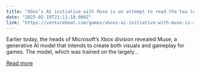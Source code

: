 ```yaml
---
title: "Xbox’s AI initiative with Muse is an attempt to read the tea leaves, not the room"
date: "2025-02-19T21:11:18.000Z"
link: "https://venturebeat.com/games/xboxs-ai-initiative-with-muse-is-an-attempt-to-read-the-tea-leaves-not-the-room/"
---
```


Earlier today, the heads of Microsoft&#8217;s Xbox division revealed Muse, a generative AI model that intends to create both visuals and gameplay for games. The model, which was trained on the largely...

[Read more](https://venturebeat.com/games/xboxs-ai-initiative-with-muse-is-an-attempt-to-read-the-tea-leaves-not-the-room/)
